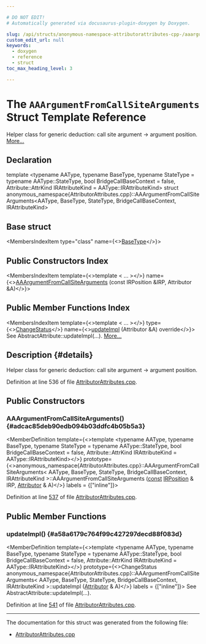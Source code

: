 ```yaml
---

# DO NOT EDIT!
# Automatically generated via docusaurus-plugin-doxygen by Doxygen.

slug: /api/structs/anonymous-namespace-attributorattributes-cpp-/aaargumentfromcallsitearguments
custom_edit_url: null
keywords:
  - doxygen
  - reference
  - struct
toc_max_heading_level: 3

---
```





# The `AAArgumentFromCallSiteArguments` Struct Template Reference

<DoxygenPage pluginConfig={pluginConfig}>

Helper class for generic deduction: call site argument -&gt; argument position. <a href="#details">More...</a>

## Declaration

<CodeBlock>template &lt;typename AAType, typename BaseType, typename StateType = typename AAType::StateType, bool BridgeCallBaseContext = false, Attribute::AttrKind IRAttributeKind = AAType::IRAttributeKind&gt;
struct anonymous_namespace{AttributorAttributes.cpp}::AAArgumentFromCallSiteArguments&lt;AAType, BaseType, StateType, BridgeCallBaseContext, IRAttributeKind&gt;</CodeBlock>

## Base struct

<MembersIndex>

<MembersIndexItem
  type="class"
  name={<><a href="/docs/api/classes/basetype">BaseType</a></>}>
</MembersIndexItem>

</MembersIndex>

## Public Constructors Index

<MembersIndex>

<MembersIndexItem
  template={<>template &lt; ... &gt;</>}
  name={<><a href="#adcac85deb90edb094b03ddfc4b05b5a3">AAArgumentFromCallSiteArguments</a> (const IRPosition &amp;IRP, Attributor &amp;A)</>}>
</MembersIndexItem>

</MembersIndex>

## Public Member Functions Index

<MembersIndex>

<MembersIndexItem
  template={<>template &lt; ... &gt;</>}
  type={<><a href="/docs/api/namespaces/llvm/#acd850975ae5042cacb64a9d0ea4715f3">ChangeStatus</a></>}
  name={<><a href="#a58a6179c764f99c427297decd88f083d">updateImpl</a> (Attributor &amp;A) override</>}>
See AbstractAttribute::updateImpl(...). <a href="#a58a6179c764f99c427297decd88f083d">More...</a>
</MembersIndexItem>

</MembersIndex>

## Description {#details}

Helper class for generic deduction: call site argument -&gt; argument position.

Definition at line 536 of file <a href="/docs/api/files/lib/lib/transforms/lib/transforms/ipo/attributorattributes-cpp">AttributorAttributes.cpp</a>.

<SectionDefinition>

## Public Constructors

### AAArgumentFromCallSiteArguments() {#adcac85deb90edb094b03ddfc4b05b5a3}

<MemberDefinition
  template={<>template &lt;typename AAType, typename BaseType, typename StateType = typename AAType::StateType, bool BridgeCallBaseContext = false, Attribute::AttrKind IRAttributeKind = AAType::IRAttributeKind&gt;</>}
  prototype={<>anonymous&#95;namespace&#123;AttributorAttributes.cpp&#125;::AAArgumentFromCallSiteArguments&lt; AAType, BaseType, StateType, BridgeCallBaseContext, IRAttributeKind &gt;::AAArgumentFromCallSiteArguments (<a href="/docs/api/files/lib/lib/target/lib/target/aarch64/aarch64promoteconstant-cpp/#a90f8350fecae261c25be85d38b451bff">const</a> <a href="/docs/api/structs/llvm/irposition">IRPosition</a> &amp; IRP, <a href="/docs/api/structs/llvm/attributor">Attributor</a> &amp; A)</>}
  labels = {["inline"]}>

Definition at line <a href="/docs/api/files/lib/lib/transforms/lib/transforms/ipo/attributorattributes-cpp/#l00537">537</a> of file <a href="/docs/api/files/lib/lib/transforms/lib/transforms/ipo/attributorattributes-cpp">AttributorAttributes.cpp</a>.
</MemberDefinition>

</SectionDefinition>

<SectionDefinition>

## Public Member Functions

### updateImpl() {#a58a6179c764f99c427297decd88f083d}

<MemberDefinition
  template={<>template &lt;typename AAType, typename BaseType, typename StateType = typename AAType::StateType, bool BridgeCallBaseContext = false, Attribute::AttrKind IRAttributeKind = AAType::IRAttributeKind&gt;</>}
  prototype={<>ChangeStatus anonymous&#95;namespace&#123;AttributorAttributes.cpp&#125;::AAArgumentFromCallSiteArguments&lt; AAType, BaseType, StateType, BridgeCallBaseContext, IRAttributeKind &gt;::updateImpl (<a href="/docs/api/structs/llvm/attributor">Attributor</a> &amp; A)</>}
  labels = {["inline"]}>
See AbstractAttribute::updateImpl(...).

Definition at line <a href="/docs/api/files/lib/lib/transforms/lib/transforms/ipo/attributorattributes-cpp/#l00541">541</a> of file <a href="/docs/api/files/lib/lib/transforms/lib/transforms/ipo/attributorattributes-cpp">AttributorAttributes.cpp</a>.
</MemberDefinition>

</SectionDefinition>

<hr/>

The documentation for this struct was generated from the following file:

<ul>
<li><a href="/docs/api/files/lib/lib/transforms/lib/transforms/ipo/attributorattributes-cpp">AttributorAttributes.cpp</a></li>
</ul>

</DoxygenPage>
